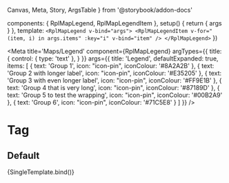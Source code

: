   Canvas,
  Meta,
  Story,
  ArgsTable
} from '@storybook/addon-docs'

  components: { RplMapLegend, RplMapLegendItem },
  setup() {
    return { args }
  },
  template: `<RplMapLegend v-bind="args">
    <RplMapLegendItem v-for="(item, i) in args.items" :key="i" v-bind="item" />
  </RplMapLegend>`
})

<Meta
  title='Maps/Legend'
  component={RplMapLegend}
  argTypes={{
    title: {
      control: { type: 'text' },
    }
  }}
  args={{
    title: 'Legend',
    defaultExpanded: true,
    items: [
      {
        text: 'Group 1',
        icon: "icon-pin",
        iconColour: '#8A2A2B'
      },
      {
        text: 'Group 2 with longer label',
        icon: "icon-pin",
        iconColour: '#E35205'
      },
      {
        text: 'Group 3 with even longer label',
        icon: "icon-pin",
        iconColour: '#FF9E1B'
      },
      {
        text: 'Group 4 that is very long',
        icon: "icon-pin",
        iconColour: '#87189D'
      },
      {
        text: 'Group 5 to test the wrapping',
        icon: "icon-pin",
        iconColour: '#00B2A9'
      },
      {
        text: 'Group 6',
        icon: "icon-pin",
        iconColour: '#71C5E8'
      }
    ]
  }}
/>

# Tag

<ArgsTable of={RplMapLegend} />

## Default

<Canvas>
  <Story
    name='Default'
  >
    {SingleTemplate.bind()}
  </Story>
</Canvas>

